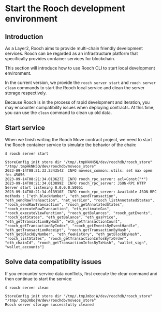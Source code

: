# Start the Rooch development environment

## Introduction

As a Layer2, Rooch aims to provide multi-chain friendly development services. Rooch can be regarded as an infrastructure platform that specifically provides container services for blockchain.

This section will introduce how to use Rooch CLI to start local development environment.

In the current version, we provide the `rooch server start` and `rooch server clean` commands to start the Rooch local service and clean the server storage respectively.

Because Rooch is in the process of rapid development and iteration, you may encounter compatibility issues when deploying contracts. At this time, you can use the `clean` command to clean up old data.

## Start service

When we finish writing the Rooch Move contract project, we need to start the Rooch container service to simulate the behavior of the chain:

```shell
$ rooch server start

StoreConfig init store dir "/tmp/.tmpHkNH5Q/dev/roochdb/rooch_store" "/tmp/.tmpHkNH5Q/dev/roochdb/moveos_store"
2023-09-14T08:21:33.234354Z  INFO moveos_common::utils: set max open fds 45056
2023-09-14T08:21:34.013627Z  INFO rooch_rpc_server: acl=Const("*")
2023-09-14T08:21:34.013899Z  INFO rooch_rpc_server: JSON-RPC HTTP Server start listening 0.0.0.0:50051
2023-09-14T08:21:34.013910Z  INFO rooch_rpc_server: Available JSON-RPC methods : ["eth_blockNumber", "eth_sendTransaction", "eth_sendRawTransaction", "net_version", "rooch_listAnnotatedStates", "rooch_sendRawTransaction", "rooch_getAnnotatedStates", "rooch_executeRawTransaction", "eth_estimateGas", "rooch_executeViewFunction", "rooch_getBalances", "rooch_getEvents", "rooch_getStates", "eth_getBalance", "eth_gasPrice", "eth_getTransactionByHash", "eth_getTransactionCount", "rooch_getTransactionByIndex", "rooch_getEventsByEventHandle", "eth_getTransactionReceipt", "rooch_getTransactionByHash", "eth_getBlockByNumber", "eth_feeHistory", "eth_getBlockByHash", "rooch_listStates", "rooch_getTransactionInfosByTxOrder", "eth_chainId", "rooch_getTransactionInfosByTxHash", "wallet_sign", "wallet_accounts"]
```

## Solve data compatibility issues

If you encounter service data conflicts, first execute the clear command and then continue to start the service:

```shell
$ rooch server clean

StoreConfig init store dir "/tmp/.tmpJmbojW/dev/roochdb/rooch_store" "/tmp/.tmpJmbojW/dev/roochdb/moveos_store"
Rooch server storage successfully cleaned
```
